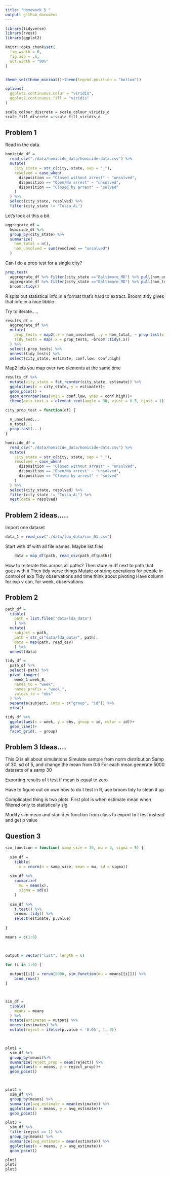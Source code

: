 ```yaml
---
title: "Homework 5 "
output: github_document
---
```


```r
library(tidyverse)
library(rvest)
library(ggplot2)

knitr::opts_chunk$set(
  fig.width = 6,
  fig.asp = .6,
  out.width = "90%"
)


theme_set(theme_minimal()+theme(legend.position = "bottom"))

options(
  ggplot2.continuous.colur = "viridis",
  ggplot2.continuous.fill = "viridis"
)

scale_colour_discrete = scale_colour_viridis_d
scale_fill_discrete = scale_fill_viridis_d

```

## Problem 1

Read in the data. 

```r
homicide_df = 
  read_csv("./data/homicide_data/homicide-data.csv") %>% 
  mutate(
    city_state = str_c(city, state, sep = "_"),
    resolved = case_when(
      disposition == "Closed without arrest" ~ "unsolved",
      disposition == "Open/No arrest" ~ "unsolved",
      disposition == "Closed by arrest" ~ "solved"
    )
  ) %>% 
  select(city_state, resolved) %>% 
  filter(city_state != "Tulsa_AL")

```

Let's look at this a bit. 

```r
aggregrate_df = 
  homicide_df %>% 
  group_by(city_state) %>% 
  summarize(
    hom_total = n(),
    hom_unsolved = sum(resolved == "unsolved")
  ) 
```


Can I do a prop test for a single city?

```r
prop.test(
  aggregrate_df %>% filter(city_state =="Baltimore_MD") %>% pull(hom_unsolved), 
  aggregrate_df %>% filter(city_state =="Baltimore_MD") %>% pull(hom_total)) %>% 
  broom::tidy()
```

R spits out statistical info in a format that's hard to extract. Broom::tidy gives that info in a nice tibble

Try to iterate.....

```r
results_df = 
  aggregrate_df %>% 
  mutate(
    prop_tests = map2(.x = hom_unsolved, .y = hom_total, ~ prop.test(x = .x, n = .y)),
    tidy_tests = map(.x = prop_tests, ~broom::tidy(.x))
  ) %>% 
  select(-prop_tests) %>% 
  unnest(tidy_tests) %>% 
  select(city_state, estimate, conf.low, conf.high)
```

Map2 lets you map over two elements at the same time 

```r
results_df %>% 
  mutate(city_state = fct_reorder(city_state, estimate)) %>% 
  ggplot(aes(x = city_state, y = estimate))+
  geom_point() +
  geom_errorbar(aes(ymin = conf.low, ymax = conf.high))+
  theme(axis.text.x = element_text(angle = 90, vjust = 0.5, hjust = 1))

```


```r
city_prop_test = function(df) {
  
  n_unsolved...
  n_total...
  prop.test(...)
}

homicide_df = 
  read_csv("./data/homicide_data/homicide-data.csv") %>% 
  mutate(
    city_state = str_c(city, state, sep = "_"),
    resolved = case_when(
      disposition == "Closed without arrest" ~ "unsolved",
      disposition == "Open/No arrest" ~ "unsolved",
      disposition == "Closed by arrest" ~ "solved"
    )
  ) %>% 
  select(city_state, resolved) %>% 
  filter(city_state != "Tulsa_AL") %>% 
  nest(data = resolved)


```


## Problem 2 ideas.....

Import one dataset

```r
data_1 = read_csv("./data/lda_data/con_01.csv")
```

Start with df with all file names. Maybe list.files


```r



    data = map_df(path, read_csv(path_df$path))
```
How to reiterate this across all paths? 
Then store in df next to path that goes with it 
Then tidy verse things 
Mutate or string operations for people in control of exp
Tidy observations and time 
think about pivoting 
Have column for exp v con, for week, observations 

## Problem 2

```r
path_df = 
  tibble(
    path = list.files("data/lda_data")
    ) %>% 
  mutate(
    subject = path,
    path = str_c("data/lda_data/", path),
    data = map(path, read_csv)
    ) %>% 
  unnest(data) 

tidy_df = 
  path_df %>% 
  select(-path) %>% 
  pivot_longer(
    week_1:week_8,
    names_to = "week",
    names_prefix = "week_",
    values_to = "obs"
  ) %>% 
  separate(subject, into = c("group", "id")) %>% 
  view()

tidy_df %>% 
  ggplot(aes(x = week, y = obs, group = id, color = id))+
  geom_line()+
  facet_grid(. ~ group)

```


## Problem 3 Ideas....

This Q is all about simulations
Simulate sample from norm distribution
Samp of 30, sd of 5, and change the mean from 0:6 
For each mean generate 5000 datasets of a samp 30 

Exporting results of t test if mean is equal to zero

Have to figure out on own how to do t test in R, use broom tidy to clean it up

Complicated thing is two plots. 
First plot is when estimate mean when filtered only to statistically sig

Modify sim mean and stan dev function from class to export to t test instead and get p value 


## Question 3

```r
sim_function = function( samp_size = 30, mu = 0, sigma = 5) {
  
  sim_df = 
    tibble(
      x = rnorm(n = samp_size, mean = mu, sd = sigma))
  
  sim_df %>% 
    summarize(
      mu = mean(x),
      sigma = sd(x)
    ) 
  
  sim_df %>% 
    t.test() %>% 
    broom::tidy() %>% 
    select(estimate, p.value)
  
} 

means = c(1:6)
  


output = vector("list", length = 6)

for (i in 1:6) {
  
  output[[i]] = rerun(5000, sim_function(mu = means[[i]])) %>% 
    bind_rows()
}



sim_df = 
  tibble(
    means = means
  ) %>% 
  mutate(estimates = output) %>% 
  unnest(estimates) %>% 
  mutate(reject = ifelse(p.value < '0.05', 1, 0)) 
  


plot1 = 
  sim_df %>% 
  group_by(means)%>% 
  summarize(reject_prop = mean(reject)) %>% 
  ggplot(aes(x = means, y = reject_prop))+
  geom_point()



plot2 = 
  sim_df %>% 
  group_by(means) %>% 
  summarize(avg_estimate = mean(estimate)) %>% 
  ggplot(aes(x = means, y = avg_estimate))+
  geom_point()

plot3 = 
  sim_df %>% 
  filter(reject == 1) %>% 
  group_by(means) %>% 
  summarize(avg_estimate = mean(estimate)) %>% 
  ggplot(aes(x = means, y = avg_estimate))+
  geom_point()

plot1
plot2
plot3

```






















